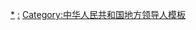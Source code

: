 [[Category:中华人民共和国省级行政区领导人|*]]
[[Category:中华人民共和国各省级行政区模板|:]]
[[Category:中华人民共和国地方领导人模板|Category:中华人民共和国地方领导人模板]]